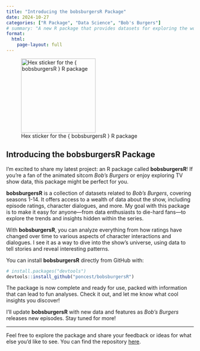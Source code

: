 ```yaml
---
title: "Introducing the bobsburgersR Package"
date: 2024-10-27
categories: ["R Package", "Data Science", "Bob's Burgers"]
# summary: "A new R package that provides datasets for exploring the world of Bob's Burgers through data."
format:
  html:
    page-layout: full
---
```


![Hex sticker for the { bobsburgersR } R package](/assets/img/bobsburgersR.png){ width=200px height=200px }


## Introducing the bobsburgersR Package

I'm excited to share my latest project: an R package called **bobsburgersR**! If you're a fan of the animated sitcom *Bob's Burgers* or enjoy exploring TV show data, this package might be perfect for you.

**bobsburgersR** is a collection of datasets related to *Bob's Burgers*, covering seasons 1-14. It offers access to a wealth of data about the show, including episode ratings, character dialogues, and more. My goal with this package is to make it easy for anyone—from data enthusiasts to die-hard fans—to explore the trends and insights hidden within the series.

With **bobsburgersR**, you can analyze everything from how ratings have changed over time to various aspects of character interactions and dialogues. I see it as a way to dive into the show's universe, using data to tell stories and reveal interesting patterns.

You can install **bobsburgersR** directly from GitHub with:

```r
# install.packages("devtools")
devtools::install_github("poncest/bobsburgersR")
```

The package is now complete and ready for use, packed with information that can lead to fun analyses. Check it out, and let me know what cool insights you discover!

I'll update **bobsburgersR** with new data and features as *Bob's Burgers* releases new episodes. Stay tuned for more!

---

Feel free to explore the package and share your feedback or ideas for what else you'd like to see. You can find the repository [here](https://github.com/poncest/bobsburgersR).


